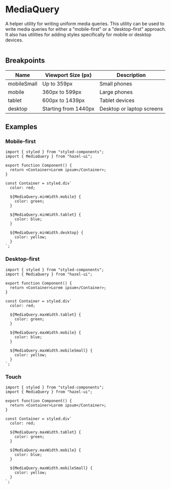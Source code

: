 

<Meta title="Foundation/MediaQuery" component={MediaQuery} />

# MediaQuery

A helper utility for writing uniform media queries. This utility can be used to
write media queries for either a "mobile-first" or a "desktop-first" approach. It
also has utilities for adding styles specifically for mobile or desktop devices.

![]()

## Breakpoints

| Name        | Viewport Size (px)   | Description               |
| ----------- | -------------------- | ------------------------- |
| mobileSmall | Up to 359px          | Small phones              |
| mobile      | 360px to 599px       | Large phones              |
| tablet      | 600px to 1439px      | Tablet devices            |
| desktop     | Starting from 1440px | Desktop or laptop screens |

## Examples

[]()

### Mobile-first

```tsx
import { styled } from "styled-components";
import { MediaQuery } from "hazel-ui";

export function Component() {
  return <Container>Lorem ipsum</Container>;
}

const Container = styled.div`
  color: red;

  ${MediaQuery.minWidth.mobile} {
    color: green;
  }

  ${MediaQuery.minWidth.tablet} {
    color: blue;
  }

  ${MediaQuery.minWidth.desktop} {
    color: yellow;
  }
`;
```

<EgMobileFirst />

### Desktop-first

```tsx
import { styled } from "styled-components";
import { MediaQuery } from "hazel-ui";

export function Component() {
  return <Container>Lorem ipsum</Container>;
}

const Container = styled.div`
  color: red;

  ${MediaQuery.maxWidth.tablet} {
    color: green;
  }

  ${MediaQuery.maxWidth.mobile} {
    color: blue;
  }

  ${MediaQuery.maxWidth.mobileSmall} {
    color: yellow;
  }
`;
```

<EgDesktopFirst />

### Touch

```tsx
import { styled } from "styled-components";
import { MediaQuery } from "hazel-ui";

export function Component() {
  return <Container>Lorem ipsum</Container>;
}

const Container = styled.div`
  color: red;

  ${MediaQuery.maxWidth.tablet} {
    color: green;
  }

  ${MediaQuery.maxWidth.mobile} {
    color: blue;
  }

  ${MediaQuery.maxWidth.mobileSmall} {
    color: yellow;
  }
`;
```

<EgTouch />
